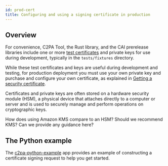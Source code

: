 ```yaml
---
id: prod-cert
title: Configuring and using a signing certificate in production
---
```


## Overview

For convenience, C2PA Tool, the Rust library, and the CAI prerelease libraries include one or more [test certificates](manifest/signing-manifests#test-certificates) and private keys for use during development, typically in the `tests/fixtures` directory.

While these test certificates and keys are useful during development and testing, for production deployment you must use your own private key and purchase and configure your own certificate, as explained in [Getting a security certificate](getting-started#getting-a-security-certificate).

Certificates and private keys are often stored on a hardware security module (HSM), a physical device that attaches directly to a computer or server and is used to securely manage and perform operations on cryptographic keys.

<div class="review-comment">
  How does using Amazon KMS compare to an HSM? Should we recommend KMS? Can we
  provide any guidance here?
</div>

## The Python example

The [c2pa-python-example](/c2pa-python-example) app provides an example of constructing a certificate signing request to help you get started.

